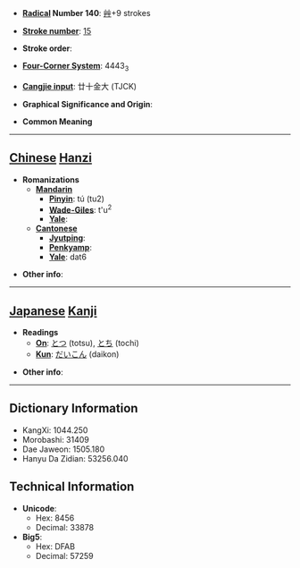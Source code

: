 * '''[[Wiktionary:Chinese radical index| Radical]] Number 140''': [[Wiktionary:Chinese radical index 艸|艸]]+9 strokes

* '''[[Wiktionary:Chinese total strokes index|Stroke number]]''': [[Wiktionary:Chinese total strokes index 15|15]]

* '''Stroke order''': 

* '''[[Wiktionary:Chinese four corner index|Four-Corner System]]''': 4443<sub>3</sub>

* '''[[Wiktionary:Chinese Cangjie index|Cangjie input]]''': 廿十金大 (TJCK)

* '''Graphical Significance and Origin''': 

* '''Common Meaning'''

----

== [[Chinese]] [[Hanzi]] ==

* '''Romanizations'''
** '''[[Mandarin]]'''
*** '''[[Pinyin]]''': tú (tu2)
*** '''[[Wade-Giles]]''': t'u<sup>2</sup>
*** '''[[Yale]]''': 
** '''[[Cantonese]]'''
*** '''[[Jyutping]]''':
*** '''[[Penkyamp]]''': 
*** '''[[Yale]]''': dat6

* '''Other info''': 

----

== [[Japanese]] [[Kanji]] ==

* '''Readings'''
** '''[[On]]''': [[とつ]] (totsu), [[とち]] (tochi)
** '''[[Kun]]''': [[だいこん]] (daikon)

* '''Other info''':  

----

== Dictionary Information ==

* KangXi: 1044.250
* Morobashi: 31409
* Dae Jaweon: 1505.180
* Hanyu Da Zidian: 53256.040

== Technical Information ==

* '''Unicode''':
** Hex: 8456
** Decimal: 33878
* '''Big5''':
** Hex: DFAB
** Decimal: 57259